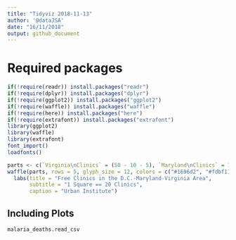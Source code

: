```yaml
---
title: "Tidyviz 2018-11-13"
author: '@dataJSA'
date: "16/11/2018"
output: github_document
---
```


# Required packages

```r
if(!require(readr)) install.packages("readr")
if(!require(dplyr)) install.packages("dplyr")
if(!require(ggplot2)) install.packages("ggplot2")
if(!require(waffle)) install.packages("waffle")
if(!require(here)) install.packages("here")
if(!require(extrafont)) install.packages("extrafont")
library(ggplot2)
library(waffle)
library(extrafont)
font_import()
loadfonts()

```

```r
parts <- c(`Virginia\nClinics` = (50 - 10 - 5), `Maryland\nClinics` = 10, `D.C.\nClinics` = 5)
waffle(parts, rows = 5, glyph_size = 12, colors = c("#1696d2", "#fdbf11", "#000000"), legend_pos = "bottom", use_glyph = "male") +
  labs(title = "Free Clinics in the D.C.-Maryland-Virginia Area",
       subtitle = "1 Square == 20 Clinics",
       caption = "Urban Institute")
```

## Including Plots

```r
malaria_deaths.read_csv
```

